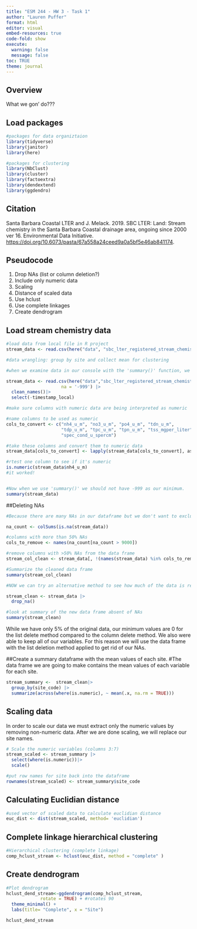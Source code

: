 ```yaml
---
title: "ESM 244 - HW 3 - Task 1"
author: "Lauren Puffer"
format: html
editor: visual
embed-resources: true
code-fold: show
execute: 
  warning: false
  message: false
toc: TRUE
theme: journal
---
```


## Overview

What we gon' do???

## Load packages

```r
#packages for data organiztaion
library(tidyverse)
library(janitor)
library(here)

#packages for clustering
library(NbClust)
library(cluster)
library(factoextra)
library(dendextend)
library(ggdendro)
```

## Citation

Santa Barbara Coastal LTER and J. Melack. 2019. SBC LTER: Land: Stream chemistry in the Santa Barbara Coastal drainage area, ongoing since 2000 ver 16. Environmental Data Initiative. <https://doi.org/10.6073/pasta/67a558a24ceed9a0a5bf5e46ab841174>.

## Pseudocode

1.  Drop NAs (list or column deletion?)
2.  Include only numeric data
3.  Scaling
4.  Distance of scaled data
5.  Use hclust
6.  Use complete linkages
7.  Create dendrogram

## Load stream chemistry data

```r

#load data from local file in R project
stream_data <- read.csv(here("data", "sbc_lter_registered_stream_chemistry.csv"))

#data wrangling: group by site and collect mean for clustering

#when we examine data in our console with the 'summary()' function, we see that there are -999 values for the minimum of many of our variables. This is how NAs are defined. We need to change the -999 values to NAs using the 'mutate()' function. 

stream_data <- read.csv(here("data","sbc_lter_registered_stream_chemistry.csv"),
                     na = '-999') |>
  clean_names()|>
  select(-timestamp_local)

#make sure columns with numeric data are being interpreted as numeric

#name columns to be used as numeric
cols_to_convert <- c("nh4_u_m", "no3_u_m", "po4_u_m", "tdn_u_m", 
                     "tdp_u_m", "tpc_u_m", "tpn_u_m", "tss_mgper_liter", 
                     "spec_cond_u_spercm")

#take these columns and convert them to numeric data 
stream_data[cols_to_convert] <- lapply(stream_data[cols_to_convert], as.numeric)

#rtest one column to see if it's numeric
is.numeric(stream_data$nh4_u_m)
#it worked!


#Now when we use 'summary()' we should not have -999 as our minimum. 
summary(stream_data)
```



##Deleting NAs
```r
#Because there are many NAs in our dataframe but we don't want to exclude too much data, we will do deletion of columns with >50 NAs. na_count <- colSums(is.na(df))

na_count <- colSums(is.na(stream_data))

#columns with more than 50% NAs
cols_to_remove <- names(na_count[na_count > 9000])

#remove columns with >50% NAs from the data frame
stream_col_clean <- stream_data[, !(names(stream_data) %in% cols_to_remove)]

#Summarize the cleaned data frame
summary(stream_col_clean)

#NOW we can try an alternative method to see how much of the data is retained. If it would affect our analysis to do a 'list deletion', we will use the previous method for removing NAs

stream_clean <- stream_data |>
  drop_na()

#look at summary of the new data frame absent of NAs
summary(stream_clean)

```
While we have only 5% of the original data, our minimum values are 0 for the list delete method compared to the column delete method. We also were able to keep all of our variables. For this reason we will use the data frame with the list deletion method applied to get rid of our NAs.

##Create a summary dataframe with the mean values of each site. 
#The data frame we are going to make contains the mean values of each variable for each site. 
```r
stream_summary <-  stream_clean|>
  group_by(site_code) |>
  summarize(across(where(is.numeric), ~ mean(.x, na.rm = TRUE)))
```



## Scaling data

In order to scale our data we must extract only the numeric values by removing non-numeric data. After we are done scaling, we will replace our site names.

```r

# Scale the numeric variables (columns 3:7)
stream_scaled <- stream_summary |>
  select(where(is.numeric))|>
  scale()

#put row names for site back into the dataframe
rownames(stream_scaled) <- stream_summary$site_code
```

## Calculating Euclidian distance

```r

#used vector of scaled data to calculate euclidian distance
euc_dist <- dist(stream_scaled, method= 'euclidian')
```

## Complete linkage hierarchical clustering

```r
#Hierarchical clustering (complete linkage)
comp_hclust_stream <- hclust(euc_dist, method = "complete" )
```

## Create dendrogram

```r
#Plot dendrogram
hclust_dend_stream<-ggdendrogram(comp_hclust_stream, 
             rotate = TRUE) + #rotates 90
  theme_minimal() +
  labs(title= "Complete", x = "Site")

hclust_dend_stream
```
